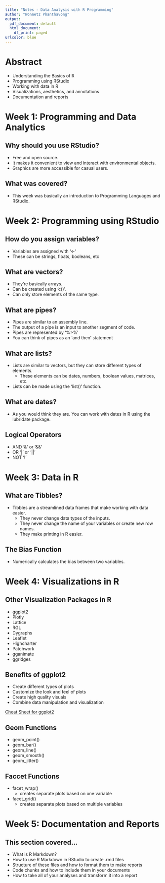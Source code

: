 ---
title: "Notes - Data Analysis with R Programming"
author: "Wonnetz Phanthavong"
output:
  pdf_document: default
  html_document:
    df_print: paged
urlcolor: blue
---

\begin{center}
email: \textcolor{blue}{wonnetz2@gmail.com.com} \\
linkedin: \textcolor{blue}{https://www.linkedin.com/in/wonnetz/}  
\end{center}

# Abstract 
- Understanding the Basics of R   
- Programming using RStudio  
- Working with data in R  
- Visualizations, aesthetics, and annotations  
- Documentation and reports  

# Week 1: Programming and Data Analytics  
## Why should you use RStudio?  
- Free and open source.  
- It makes it convenient to view and interact with environmental objects.  
- Graphics are more accessible for casual users.  

## What was covered?  
- This week was basically an introduction to Programming Languages and RStudio.  

# Week 2: Programming using RStudio  
## How do you assign variables?  
- Variables are assigned with '<-'  
- These can be strings, floats, booleans, etc  

## What are vectors?  
- They're basically arrays.  
- Can be created using 'c()'.  
- Can only store elements of the same type.  

## What are pipes?  
- Pipes are similar to an assembly line.  
- The output of a pipe is an input to another segment of code.  
- Pipes are represented by '%>%'  
- You can think of pipes as an 'and then' statement  

## What are lists?  
- Lists are similar to vectors, but they can store different types of elements.  
  - These elements can be dates, numbers, boolean values, matrices, etc.  
- Lists can be made using the 'list()' function.  

## What are dates?  
- As you would think they are. You can work with dates in R using the lubridate package.  

## Logical Operators  
- AND '&' or '&&'  
- OR '|' or '||'  
- NOT '!'  

# Week 3: Data in R  
## What are Tibbles?  
- Tibbles are a streamlined data frames that make working with data easier.  
  - They never change data types of the inputs.  
  - They never change the name of your variables or create new row names.  
  - They make printing in R easier.  
  
## The Bias Function  
- Numerically calculates the bias between two variables.  

# Week 4: Visualizations in R  
## Other Visualization Packages in R  
- ggplot2  
- Plotly  
- Lattice  
- RGL  
- Dygraphs  
- Leaflet  
- Highcharter  
- Patchwork  
- gganimate  
- ggridges  

## Benefits of ggplot2  
- Create different types of plots  
- Customize the look and feel of plots  
- Create high quality visuals  
- Combine data manipulation and visualization  

[Cheat Sheet for ggplot2](https://ggplot2.tidyverse.org/)

## Geom Functions  
- geom_point()  
- geom_bar()  
- geom_line()  
- geom_smooth()  
- geom_jitter()  

## Faccet Functions  
- facet_wrap()  
  - creates separate plots based on one variable  
- facet_grid()  
  - creates separate plots based on multiple variables

# Week 5: Documentation and Reports  
## This section covered...  
- What is R Markdown?  
- How to use R Markdown in RStudio to create .rmd files  
- Structure of these files and how to format them to make reports  
- Code chunks and how to include them in your documents  
- How to take all of your analyses and transform it into a report  



